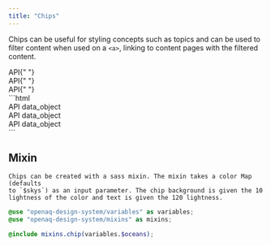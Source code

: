 ```yaml
---
title: "Chips"
---
```



Chips can be useful for styling concepts such as topics and can be used to filter content when used on a `<a>`, linking to content pages with the filtered content.

<div class="chip-wrapper">
  <div class="chip-brand">
    API{" "}
    <span>
      <Icon name="seti:json" class="data-object-icon" />
    </span>
  </div>
  <div class="chip-base-data">
    API{" "}
    <span>
      <Icon name="seti:json" class="data-object-icon" />
    </span>
  </div>
  <div class="chip-base-interactive">
    API{" "}
    <span>
      <Icon name="seti:json" class="data-object-icon" />
    </span>
  </div>
</div>
```html
<div class="chip-brand">
  API
  <span class="material-symbols-outlined"> data_object </span>
</div>
<div class="chip-base-data">
  API
  <span class="material-symbols-outlined"> data_object </span>
</div>
<div class="chip-base-interactive">
  API
  <span class="material-symbols-outlined"> data_object </span>
</div>
```

<div class="chips-mixin-wrapper">
  <h2 class="chips-mixin-heading">Mixin</h2>

    Chips can be created with a sass mixin. The mixin takes a color Map (defaults
    to `$skys`) as an input parameter. The chip background is given the 10
    lightness of the color and text is given the 120 lightness.

</div>

```scss
@use "openaq-design-system/variables" as variables;
@use "openaq-design-system/mixins" as mixins;

@include mixins.chip(variables.$oceans);
```
